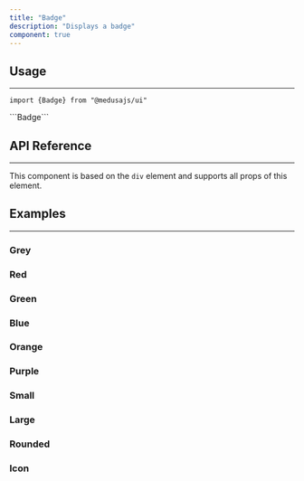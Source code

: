 ```yaml
---
title: "Badge"
description: "Displays a badge"
component: true
---
```


<ComponentExample name="badge-demo" />

## Usage

---

<Snippet>```import {Badge} from "@medusajs/ui"```</Snippet>

<Snippet>
  ```<Badge>Badge</Badge>```
</Snippet>

## API Reference

---

This component is based on the `div` element and supports all props of this element.

<ComponentProps component="badge" />

## Examples

---

### Grey

<ComponentExample name="badge-grey" />

### Red

<ComponentExample name="badge-red" />

### Green

<ComponentExample name="badge-green" />

### Blue

<ComponentExample name="badge-blue" />

### Orange

<ComponentExample name="badge-orange" />

### Purple

<ComponentExample name="badge-purple" />

### Small

<ComponentExample name="badge-small" />

### Large

<ComponentExample name="badge-large" />

### Rounded

<ComponentExample name="badge-rounded" />

### Icon

<ComponentExample name="badge-icon" />